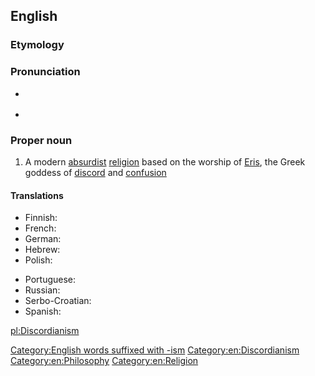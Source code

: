 ==English==

{{wikipedia}}

===Etymology===
{{suffix|discord|ian}} {{suffix||ism}}

===Pronunciation===
* {{a|UK}} {{IPA|/dɪsˈkɔː.di.ən.ɪzm̩/}}
* {{a|US}} {{IPA|/dɪsˈkɔɹdiənɪzəm/}}

===Proper noun===
{{en-proper noun}}

# A modern [[absurdist]] [[religion]] based on the worship of [[Eris]], the Greek goddess of [[discord]] and [[confusion]]

====Translations====
{{trans-top|parodic religion based on the worship of Eris}}
* Finnish: {{t|fi|diskordianismi}}
* French: {{t+|fr|discordianisme|m}}
* German: {{t|de|Diskordianismus|m}}
* Hebrew: {{t|he|דיסקורדיאניזם}}
* Polish: {{t|pl|dyskordianizm|m}}
{{trans-mid}}
* Portuguese: {{t|pt|discordianismo|m}}
* Russian: {{t|ru|дискордианизм|m|tr=diskordianizm}}
* Serbo-Croatian: {{t|sh|diskordijanizam|m}}
* Spanish: {{t|es|discordianismo|m}}
{{trans-bottom}}

[[Category:English words suffixed with -ism]]
[[Category:en:Discordianism]]
[[Category:en:Philosophy]]
[[Category:en:Religion]]

[[pl:Discordianism]]